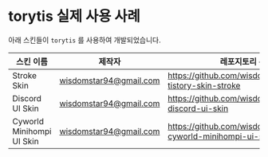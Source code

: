 # torytis 실제 사용 사례

아래 스킨들이 `torytis` 를 사용하여 개발되었습니다.

| 스킨 이름                 | 제작자                 | 레포지토리 주소                                                   |
| ------------------------- | ---------------------- | ----------------------------------------------------------------- |
| Stroke Skin               | wisdomstar94@gmail.com | https://github.com/wisdomstar94/torytis-tistory-skin-stroke       |
| Discord UI Skin           | wisdomstar94@gmail.com | https://github.com/wisdomstar94/tistory-discord-ui-skin           |
| Cyworld Minihompi UI Skin | wisdomstar94@gmail.com | https://github.com/wisdomstar94/tistory-cyworld-minihompi-ui-skin |

